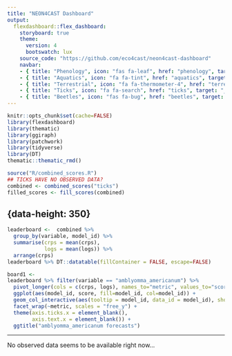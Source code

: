 ```yaml
---
title: "NEON4CAST Dashboard"
output:
  flexdashboard::flex_dashboard:
    storyboard: true
    theme: 
      version: 4
      bootswatch: lux
    source_code: "https://github.com/eco4cast/neon4cast-dashboard"
    navbar:
    - { title: "Phenology", icon: "fas fa-leaf", href: "phenology", target: "_blank"}
    - { title: "Aquatics", icon: "fa fa-tint", href: "aquatics", target: "_blank"}
    - { title: "Terrestrial", icon: "fa fa-thermometer-4", href: "terrestrial", target: "_blank"}
    - { title: "Ticks", icon: "fa fa-search", href: "ticks", target: "_blank"}
    - { title: "Beetles", icon: "fas fa-bug", href: "beetles", target: "_blank"}    
---
```


```r
knitr::opts_chunk$set(cache=FALSE)
library(flexdashboard)
library(thematic)
library(ggiraph)
library(patchwork)
library(tidyverse)
library(DT)
thematic::thematic_rmd()
```

```r
source("R/combined_scores.R")
## TICKS HAVE NO OBSERVED DATA?
combined <- combined_scores("ticks")
filled_scores <- fill_scores(combined)
```


## {data-height: 350}

```r

leaderboard <-  combined %>% 
  group_by(variable, model_id) %>%
  summarise(crps = mean(crps),
            logs = mean(logs)) %>% 
  arrange(crps)
leaderboard %>% DT::datatable(fillContainer = FALSE, escape=FALSE)
```
<!-- Heading 1: navbar -->

```r
board1 <- 
leaderboard %>% filter(variable == "amblyomma_americanum") %>%
  pivot_longer(cols = c(crps, logs), names_to="metric", values_to="score") %>%
  ggplot(aes(model_id, score, fill=model_id, col=model_id)) + 
  geom_col_interactive(aes(tooltip = model_id, data_id = model_id), show.legend = FALSE) + 
  facet_wrap(~metric, scales = "free_y") + 
  theme(axis.ticks.x = element_blank(),
        axis.text.x = element_blank()) + 
  ggtitle("amblyomma_americanum forecasts")
```




***

No observed data seems to be available right now...